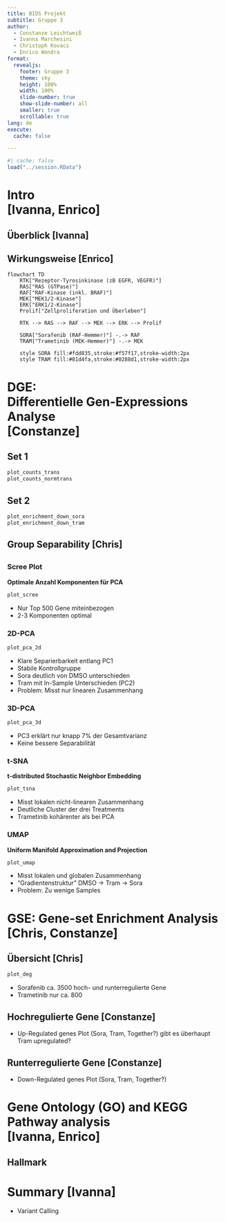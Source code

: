 ```yaml
---
title: BIDS Projekt
subtitle: Gruppe 3
author:
  - Constanze Leichtweiß
  - Ivanna Marchesini
  - Christoph Kovacs
  - Enrico Wondra
format: 
  revealjs:
    footer: Gruppe 3
    theme: sky
    height: 100%
    width: 100%
    slide-number: true
    show-slide-number: all
    smaller: true
    scrollable: true
lang: de
execute:
  cache: false

---
```


```r
#| cache: false
load("../session.RData")
```

# Intro<br>[Ivanna, Enrico]

## Überblick [Ivanna]

## Wirkungsweise [Enrico]
```mermaid
flowchart TD
    RTK["Rezeptor-Tyrosinkinase (zB EGFR, VEGFR)"]
    RAS["RAS (GTPase)"]
    RAF["RAF-Kinase (inkl. BRAF)"]
    MEK["MEK1/2-Kinase"]
    ERK["ERK1/2-Kinase"]
    Prolif["Zellproliferation und Überleben"]

    RTK --> RAS --> RAF --> MEK --> ERK --> Prolif

    SORA["Sorafenib (RAF-Hemmer)"] -.-> RAF
    TRAM["Trametinib (MEK-Hemmer)"] -.-> MEK

    style SORA fill:#fdd835,stroke:#f57f17,stroke-width:2px
    style TRAM fill:#81d4fa,stroke:#0288d1,stroke-width:2px
```


# DGE:<br>Differentielle Gen-Expressions Analyse<br>[Constanze]

## Set 1

```r
plot_counts_trans
plot_counts_normtrans
```

## Set 2

```r
plot_enrichment_down_sora
plot_enrichment_down_tram
```

## Group Separability [Chris]

##
::: {.panel-tabset}

### Scree Plot
**Optimale Anzahl Komponenten für PCA**

::: {.no-stretch}
```r
plot_scree
```
- Nur Top 500 Gene miteinbezogen
- 2-3 Komponenten optimal
:::

### 2D-PCA
```r
plot_pca_2d
```
- Klare Separierbarkeit entlang PC1
- Stabile Kontrollgruppe
- Sora deutlich von DMSO unterschieden
- Tram mit In-Sample Unterschieden (PC2)
- Problem: Misst nur linearen Zusammenhang

### 3D-PCA
```r
plot_pca_3d
```
- PC3 erklärt nur knapp 7% der Gesamtvarianz
- Keine bessere Separabilität

### t-SNA
**t-distributed Stochastic Neighbor Embedding**
```r
plot_tsna
```
- Misst lokalen nicht-linearen Zusammenhang
- Deutliche Cluster der drei Treatments
- Trametinib kohärenter als bei PCA

### UMAP
**Uniform Manifold Approximation and Projection**
```r
plot_umap
```
- Misst lokalen und globalen Zusammenhang
- "Gradientenstruktur" DMSO → Tram → Sora
- Problem: Zu wenige Samples

:::

# GSE: Gene-set Enrichment Analysis<br>[Chris, Constanze]

## Übersicht [Chris]
::: {.no-stretch}
```r
plot_deg
```
:::
- Sorafenib ca. 3500 hoch- und runterregulierte Gene
- Trametinib nur ca. 800

## Hochregulierte Gene [Constanze]
- Up-Regulated genes Plot (Sora, Tram, Together?) gibt es überhaupt Tram upregulated?

## Runterregulierte Gene [Constanze]
- Down-Regulated genes Plot  (Sora, Tram, Together?)


# Gene Ontology (GO) and KEGG Pathway analysis<br>[Ivanna, Enrico]

## Hallmark


# Summary [Ivanna]

- Variant Calling